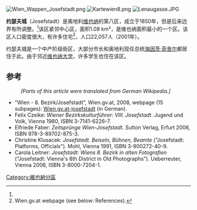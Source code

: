 [[Image:Wien_Wappen_Josefstadt.png|right]]
[[Image:Kartewien8.png|right]]
[[Image:Lenaugasse.JPG|thumb]]

'''约瑟夫城'''（Josefstadt）是奥地利[[维也纳|维也纳]]的第八区，成立于1850年，但是后来边界有所调整。<ref name=GVJ/>该区紧邻中心区，面积1.08 km²，是维也纳面积最小的一个区。该区人口密度很大，有许多住宅<ref name="GVJ">  Wien.gv.at webpage (see below: References).
</ref>，人口22,057人（2001年）。

约瑟夫城是一个中产阶级街区，大部分市长和奥地利现任总统[[海因茨·菲舍尔|海因茨·菲舍尔]]都居住于此。由于邻近[[维也纳大学|维也纳大学]]，许多学生也住在该区。

==参考==
{{Reflist}}
:''[Parts of this article were translated from German Wikipedia.]''
* "Wien - 8. Bezirk/Josefstadt", Wien.gv.at, 2008, webpage (15 subpages): [https://web.archive.org/web/20100423125239/http://www.wien.gv.at/bezirke/josefstadt/ Wien.gv.at-josefstadt] (in German).
* Felix Czeike: ''Wiener Bezirkskulturführer: VIII. Josefstadt''. Jugend und Volk, Vienna 1980, ISBN 3-7141-6226-7.
* Elfriede Faber: ''Zeitsprünge Wien-Josefstadt''. Sutton Verlag, Erfurt 2006, ISBN 978-3-89702-875-3.
* Christine Klusacek: ''Josefstadt. Beiseln, Bühnen, Beamte'' ("Josefstadt: Platforms, Officials"). Mohl, Vienna 1991, ISBN 3-900272-40-9.
* Carola Leitner: ''Josefstadt: Wiens 8. Bezirk in alten Fotografien'' ("Josefstadt: Vienna's 8th District in Old Photographs"). Ueberreuter, Vienna 2006, ISBN 3-8000-7204-1.

{{Coord|48|12|39|N|16|20|53|E|region:AT-9_type:adm2nd|display=title}}
{{Authority control}}
[[Category:維也納分區|Category:維也納分區]]